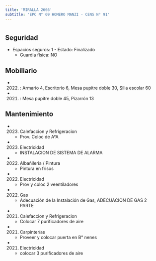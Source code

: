 ```yaml
---
title: 'MIRALLA 2666'
subtitle: 'EPC N° 09 HOMERO MANZI - CENS N° 91'
---
```


#


## Seguridad

*  Espacios seguros: 1 - Estado: Finalizado 
    + Guardia física: NO





## Mobiliario

*  (2022) : Armario 4, Escritorio 6, Mesa pupitre doble 30, Silla escolar 60 

*  (2021) : Mesa pupitre doble 45, Pizarrón 13 





## Mantenimiento

*  (2023) Calefaccion y Refrigeracion 
    + Prov. Coloc  de A°A

*  (2023) Electricidad 
    + INSTALACION DE SISTEMA DE ALARMA

*  (2022) Albañileria / Pintura 
    + Pintura en frisos

*  (2022) Electricidad 
    + Prov y coloc 2 veentiladores

*  (2022) Gas 
    + Adecuación de la Instalación de Gas, ADECUACION DE GAS 2 PARTE

*  (2021) Calefaccion y Refrigeracion 
    + Colocar 7 purificadores de aire

*  (2021) Carpinterías 
    + Proveer y colocar puerta en B° nenes

*  (2021) Electricidad 
    + colocar 3 purificadores de aire



